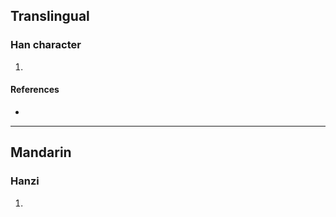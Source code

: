 {{character info/new}}
==Translingual==

===Han character===
{{Han char|rn=98|rad=瓦|as=11|sn=16|four=|canj=LVMVN|ids=⿰婁瓦}}

# {{defn|Han|sort=瓦11}}

====References====
* {{Han ref|kx=0751.190|dkj=21583|dj=1159.130|hdz=21431.030|uh=750A|ud=29962}}

----

==Mandarin==

===Hanzi===
{{cmn-hanzi|pin=[[lǒu]] ([[lou3]])|wg=lou<sup>3</sup>}}

# {{defn|lang=cmn|sort=瓦11}}